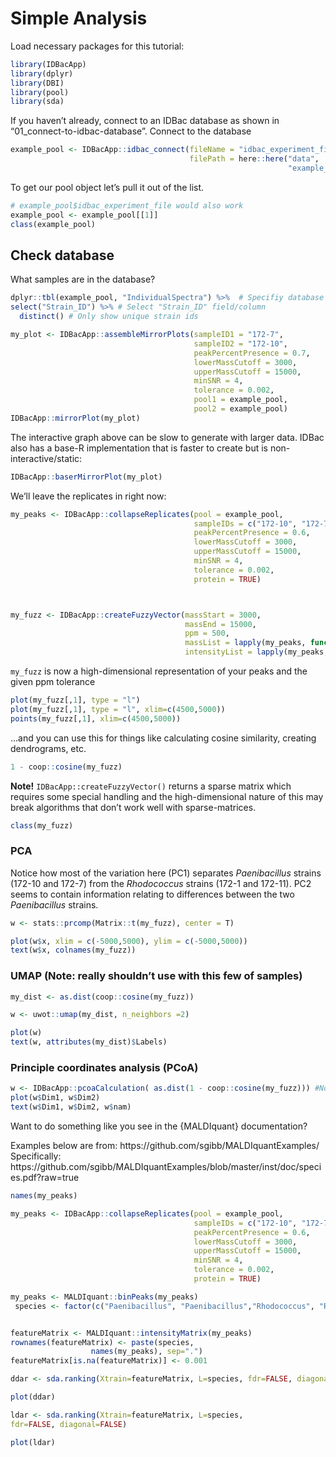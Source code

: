 
# Simple Analysis


Load necessary packages for this tutorial:
```r
library(IDBacApp)
library(dplyr)
library(DBI)
library(pool)
library(sda)
```


If you haven't already, connect to an IDBac database as shown in "01_connect-to-idbac-database".
Connect to the database


```r
example_pool <- IDBacApp::idbac_connect(fileName = "idbac_experiment_file",
                                        filePath = here::here("data",
                                                              "example_data"))

```

To get our pool object let's pull it out of the list.
```r
# example_pool$idbac_experiment_file would also work 
example_pool <- example_pool[[1]]
class(example_pool)
```


## Check database

What samples are in the database?
```r

dplyr::tbl(example_pool, "IndividualSpectra") %>%  # Specifiy database and table to get data from
select("Strain_ID") %>% # Select "Strain_ID" field/column
  distinct() # Only show unique strain ids

```



```r
my_plot <- IDBacApp::assembleMirrorPlots(sampleID1 = "172-7",
                                         sampleID2 = "172-10",
                                         peakPercentPresence = 0.7,
                                         lowerMassCutoff = 3000,
                                         upperMassCutoff = 15000,
                                         minSNR = 4, 
                                         tolerance = 0.002,
                                         pool1 = example_pool,
                                         pool2 = example_pool)
IDBacApp::mirrorPlot(my_plot)

```

The interactive graph above can be slow to generate with larger data. IDBac also has a base-R implementation that is faster to create but is non-interactive/static:
```r
IDBacApp::baserMirrorPlot(my_plot)
```

















































We'll leave the replicates in right now:
```r

my_peaks <- IDBacApp::collapseReplicates(pool = example_pool,
                                         sampleIDs = c("172-10", "172-7", "172-1", "172-11"),
                                         peakPercentPresence = 0.6,
                                         lowerMassCutoff = 3000,
                                         upperMassCutoff = 15000, 
                                         minSNR = 4, 
                                         tolerance = 0.002,
                                         protein = TRUE)



my_fuzz <- IDBacApp::createFuzzyVector(massStart = 3000,
                                       massEnd = 15000,
                                       ppm = 500,
                                       massList = lapply(my_peaks, function(x) x@mass),
                                       intensityList = lapply(my_peaks, function(x) x@intensity))

```

`my_fuzz` is now a high-dimensional representation of your peaks and the given ppm tolerance
```r
plot(my_fuzz[,1], type = "l")
plot(my_fuzz[,1], type = "l", xlim=c(4500,5000))
points(my_fuzz[,1], xlim=c(4500,5000))
```

...and you can use this for things like calculating cosine similarity, creating dendrograms, etc.

```r
1 - coop::cosine(my_fuzz)
```



**Note!**
`IDBacApp::createFuzzyVector()` returns a sparse matrix which requires some special handling and the high-dimensional nature of this may break algorithms that don't work well with sparse-matrices.
```r
class(my_fuzz)
```

### PCA
Notice how most of the variation here (PC1) separates *Paenibacillus* strains (172-10 and 172-7) from the *Rhodococcus* strains (172-1 and 172-11). PC2 seems to contain information relating to differences between the two *Paenibacillus* strains.
```r
w <- stats::prcomp(Matrix::t(my_fuzz), center = T)

plot(w$x, xlim = c(-5000,5000), ylim = c(-5000,5000))
text(w$x, colnames(my_fuzz))
```

### UMAP (Note: really shouldn't use with this few of samples)
```r
my_dist <- as.dist(coop::cosine(my_fuzz))

w <- uwot::umap(my_dist, n_neighbors =2)

plot(w)
text(w, attributes(my_dist)$Labels)
```

### Principle coordinates analysis (PCoA)
```r
w <- IDBacApp::pcoaCalculation( as.dist(1 - coop::cosine(my_fuzz))) #Note the subtraction from 1
plot(w$Dim1, w$Dim2)
text(w$Dim1, w$Dim2, w$nam)
```



Want to do something like you see in the {MALDIquant} documentation?

Examples below are from:
https://github.com/sgibb/MALDIquantExamples/
Specifically: https://github.com/sgibb/MALDIquantExamples/blob/master/inst/doc/species.pdf?raw=true

```r
names(my_peaks)
```


```r

my_peaks <- IDBacApp::collapseReplicates(pool = example_pool,
                                         sampleIDs = c("172-10", "172-7", "172-1", "172-11"),
                                         peakPercentPresence = 0.6,
                                         lowerMassCutoff = 3000,
                                         upperMassCutoff = 15000, 
                                         minSNR = 4, 
                                         tolerance = 0.002,
                                         protein = TRUE)

my_peaks <- MALDIquant::binPeaks(my_peaks)
 species <- factor(c("Paenibacillus", "Paenibacillus","Rhodococcus", "Rhodococcus"))


featureMatrix <- MALDIquant::intensityMatrix(my_peaks)
rownames(featureMatrix) <- paste(species,
                  names(my_peaks), sep=".")
featureMatrix[is.na(featureMatrix)] <- 0.001

ddar <- sda.ranking(Xtrain=featureMatrix, L=species, fdr=FALSE, diagonal=T)

```

```r
plot(ddar)
```



```r
ldar <- sda.ranking(Xtrain=featureMatrix, L=species,
fdr=FALSE, diagonal=FALSE)
```

```r
plot(ldar)
```

